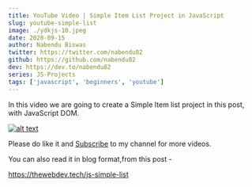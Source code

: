 ```yaml
---
title: YouTube Video | Simple Item List Project in JavaScript
slug: youtube-simple-list
image: ./ydkjs-10.jpeg
date: 2020-09-15
author: Nabendu Biswas
twitter: https://twitter.com/nabendu82
github: https://github.com/nabendu82
dev: https://dev.to/nabendu82
series: JS-Projects
tags: ['javascript', 'beginners', 'youtube']
---
```


In this video we are going to create a Simple Item list project in this post, with JavaScript DOM.

<div className={styles.image__small}>

[![alt text](https://res.cloudinary.com/dxkxvfo2o/image/upload/v1600264158/simple-list_ulalff.png)](https://www.youtube.com/watch?v=IZnYl5BpP7w "Simple List")

</div>

Please do like it and [Subscribe](https://www.youtube.com/channel/UCRf7mazcufqZxd2pR3oQJuQ?sub_confirmation=1) to my channel for more videos.

You can also read it in blog format,from this post -

https://thewebdev.tech/js-simple-list

